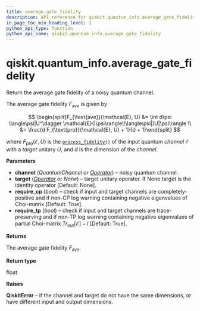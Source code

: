 ```yaml
---
title: average_gate_fidelity
description: API reference for qiskit.quantum_info.average_gate_fidelity
in_page_toc_min_heading_level: 1
python_api_type: function
python_api_name: qiskit.quantum_info.average_gate_fidelity
---
```


# qiskit.quantum\_info.average\_gate\_fidelity

<Function id="qiskit.quantum_info.average_gate_fidelity" name="average_gate_fidelity" isDedicatedPage={true} github="https://github.com/qiskit/qiskit/tree/stable/0.22/qiskit/quantum_info/operators/measures.py" signature="average_gate_fidelity(channel, target=None, require_cp=True, require_tp=False)">
  Return the average gate fidelity of a noisy quantum channel.

  The average gate fidelity $F_{\text{ave}}$ is given by

$$
\begin{split}F_{\text{ave}}(\mathcal{E}, U)
&= \int d\psi \langle\psi|U^\dagger
\mathcal{E}(|\psi\rangle\!\langle\psi|)U|\psi\rangle \\
&= \frac{d F_{\text{pro}}(\mathcal{E}, U) + 1}{d + 1}\end{split}
$$

  where $F_{\text{pro}}(\mathcal{E}, U)$ is the [`process_fidelity()`](qiskit.quantum_info.process_fidelity "qiskit.quantum_info.process_fidelity") of the input quantum *channel* $\mathcal{E}$ with a *target* unitary $U$, and $d$ is the dimension of the *channel*.

  **Parameters**

  *   **channel** (*QuantumChannel or* [*Operator*](qiskit.quantum_info.Operator "qiskit.quantum_info.Operator")) – noisy quantum channel.
  *   **target** ([*Operator*](qiskit.quantum_info.Operator "qiskit.quantum_info.Operator") *or None*) – target unitary operator. If None target is the identity operator \[Default: None].
  *   **require\_cp** (*bool*) – check if input and target channels are completely-positive and if non-CP log warning containing negative eigenvalues of Choi-matrix \[Default: True].
  *   **require\_tp** (*bool*) – check if input and target channels are trace-preserving and if non-TP log warning containing negative eigenvalues of partial Choi-matrix $Tr_{\mbox{out}}[\mathcal{E}] - I$ \[Default: True].

  **Returns**

  The average gate fidelity $F_{\text{ave}}$.

  **Return type**

  float

  **Raises**

  **QiskitError** – if the channel and target do not have the same dimensions, or have different input and output dimensions.
</Function>

